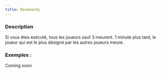 ```yaml
---
title: Boomdandy
---
```



<Role BOOMDANDY header />

### Description

Si vous êtes exécuté, tous les joueurs sauf 3 meurent. 1 minute plus tard, le joueur qui est le plus désigné par les autres joueurs meure.

### Exemples :

Coming soon